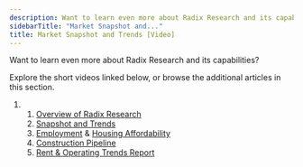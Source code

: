 ```yaml
---
description: Want to learn even more about Radix Research and its capabilities?
sidebarTitle: "Market Snapshot and..."
title: Market Snapshot and Trends [Video]
---
```


Want to learn even more about Radix Research and its capabilities?


Explore the short videos linked below, or browse the additional articles in this section. 


1. 1. [Overview of Radix Research](overview-of-radix-research-video)
	2. [Snapshot and Trends](market-snapshot-and-trends-video)
	3. [Employment](employment-dashboard) & [Housing Affordability](housing-affordability-dashboard)
	4. [Construction Pipeline](construction-pipeline-video)
	5. [Rent & Operating Trends Report](kb://article/zendesk:radix:10742125736589)
